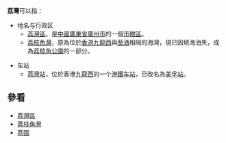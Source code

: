 '''荔灣'''可以指：

*地名与行政区
**[[荔灣區|荔灣區]]，是[[中國|中國]][[廣東省|廣東省]][[廣州市|廣州市]]的一個[[市轄區|市轄區]]。
**[[荔枝角灣|荔枝角灣]]，原為位於[[香港|香港]][[九龍西|九龍西]]與[[葵涌|葵涌]]相隔的海灣，現已因填海消失，成為[[荔枝角公園|荔枝角公園]]的一部分。

*车站
**[[荔灣站|荔灣站]]，位於香港[[九龍西|九龍西]]的一个[[港鐵|港鐵]][[车站|车站]]，已改名為[[美孚站|美孚站]]。

==參看==
*[[荔灣區|荔灣區]]
*[[荔枝角灣|荔枝角灣]]
*[[荔園|荔園]]

{{disambig|J|Cat=二字地名消歧义}}
